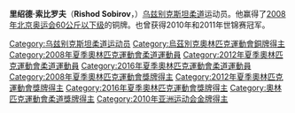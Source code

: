 {{MedalTableTop}}
{{MedalCountry | {{UZB}} }}
{{MedalSport   |男子[[柔道|柔道]]}}
{{MedalCompetition|[[奧林匹克運動會|奧林匹克運動會]]}}
{{MedalBronze  |[[2008年夏季奧林匹克運動會|2008年北京]] | [[2008年夏季奧林匹克運動會柔道比賽|60公斤級]]}}
{{MedalCompetition | [[亞洲柔道錦標賽|亞洲錦標賽]]}}
{{MedalSilver  | [[2007年亞洲柔道錦標賽|2007年科威特市]] |60公斤級}}
{{MedalBottom}}

'''里绍德·索比罗夫'''（'''Rishod Sobirov'''，{{bd|1986年|9月11日}}）[[乌兹别克斯坦|乌兹别克斯坦]][[柔道|柔道]]运动员。他赢得了[[2008年夏季奧林匹克運動會柔道比賽|2008年北京奥运会60公斤以下级]]的铜牌。也曾获得2010年和2011年世锦赛冠军。

{{DEFAULTSORT:Sobirov, Rishod}}
[[Category:乌兹别克斯坦柔道运动员|Category:乌兹别克斯坦柔道运动员]]
[[Category:烏茲別克奧林匹克運動會銅牌得主|Category:烏茲別克奧林匹克運動會銅牌得主]]
[[Category:2008年夏季奧林匹克運動會柔道運動員|Category:2008年夏季奧林匹克運動會柔道運動員]]
[[Category:2012年夏季奧林匹克運動會柔道運動員|Category:2012年夏季奧林匹克運動會柔道運動員]]
[[Category:2016年夏季奧林匹克運動會柔道運動員|Category:2016年夏季奧林匹克運動會柔道運動員]]
[[Category:2008年夏季奧林匹克運動會獎牌得主|Category:2008年夏季奧林匹克運動會獎牌得主]]
[[Category:2012年夏季奧林匹克運動會獎牌得主|Category:2012年夏季奧林匹克運動會獎牌得主]]
[[Category:2016年夏季奧林匹克運動會獎牌得主|Category:2016年夏季奧林匹克運動會獎牌得主]]
[[Category:奧林匹克運動會柔道獎牌得主|Category:奧林匹克運動會柔道獎牌得主]]
[[Category:2010年亚洲运动会金牌得主|Category:2010年亚洲运动会金牌得主]]